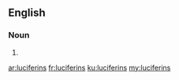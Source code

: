 ==English==

===Noun===
{{head|en}}

# {{plural of|luciferin}}

[[ar:luciferins]]
[[fr:luciferins]]
[[ku:luciferins]]
[[my:luciferins]]